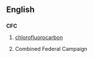 ==English==

==={{initialism}}===
'''CFC'''

# {{organic chemistry}} [[chlorofluorocarbon]]
# {{US}} Combined Federal Campaign